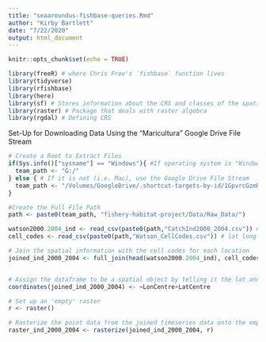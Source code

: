 ```yaml
---
title: "seaaroundus-fishbase-queries.Rmd"
author: "Kirby Bartlett"
date: "7/22/2020"
output: html_document
---
```


```r
knitr::opts_chunk$set(echo = TRUE)

library(freeR) # where Chris Free's `fishbase` function lives
library(tidyverse)
library(rfishbase)
library(here)
library(sf) # Stores information about the CRS and classes of the spatial data
library(raster) # Package that deals with raster algebra
library(rgdal) # Defining CRS

```


Set-Up for Downloading Data Using the "Maricultura" Google Drive File Stream
```r
# Create a Root to Extract Files 
if(Sys.info()["sysname"] == "Windows"){ #If operating system is "Windows" use G: Drive
  team_path <- "G:/"
} else { # If it is not (i.e. Mac), use the Google Drive File Stream
  team_path <- "/Volumes/GoogleDrive/.shortcut-targets-by-id/1GpvrcGzmRSROKwiSRhlx3wUH3WCLFULw/"
}

#Create the Full File Path
path <- paste0(team_path, "fishery-habitat-project/Data/Raw_Data/")

```

```r
watson2000.2004_ind <- read_csv(paste0(path,"CatchInd2000_2004.csv")) # Watson 2000-2004 industrial catch numbers
cell_codes <- read_csv(paste0(path,"Watson_CellCodes.csv")) # lat long for the center of each cell and which cell number it refers to

# Join the spatial information with the cell codes for each location
joined_ind_2000_2004 <- full_join(head(watson2000.2004_ind), cell_codes, by = "Cell") 


# Assign the dataframe to be a spatial object by telling it the lat and long column names
coordinates(joined_ind_2000_2004) <- ~LonCentre+LatCentre

# Set up an 'empty' raster 
r <- raster()

# Rasterize the point data from the joined timeseries data onto the empty raster (empty raster has a global extent)
raster_ind_2000_2004 <- rasterize(joined_ind_2000_2004, r)

```

